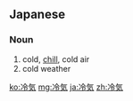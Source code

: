==Japanese==
{{ja-kanjitab|れい|き|yomi=o}}

===Noun===
{{ja-noun|れいき|kyu=冷氣}}

# cold, [[chill]], cold air
# cold weather

[[ko:冷気]]
[[mg:冷気]]
[[ja:冷気]]
[[zh:冷気]]